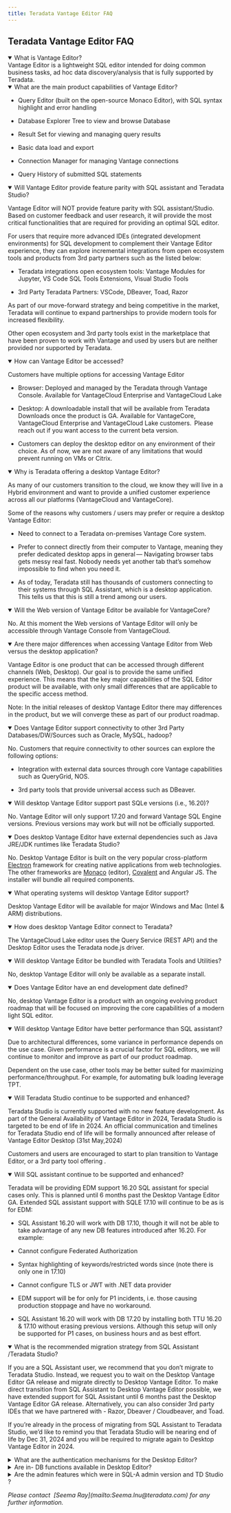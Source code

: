 ```yaml
---
title: Teradata Vantage Editor FAQ
---
```


<h2>Teradata Vantage Editor FAQ</h2>

<details open="false">
	<summary>What is Vantage Editor?</summary>

<div>Vantage Editor is a lightweight SQL editor intended for doing common business tasks, ad hoc data discovery/analysis that is fully supported by Teradata.</div>
</details>

<details open="">
	<summary>What are the main product capabilities of Vantage Editor?</summary>

<div>
<ul>
	<li>
	<p>Query Editor (built on the open-source Monaco Editor), with SQL syntax highlight and error handling&nbsp;</p>
	</li>
	<li>
	<p>Database Explorer Tree to view and browse Database&nbsp;</p>
	</li>
	<li>
	<p>Result Set for viewing and managing query results&nbsp;</p>
	</li>
	<li>
	<p>Basic data load and export  &nbsp;</p>
	</li>
	<li>
	<p>Connection Manager for managing Vantage connections &nbsp;</p>
	</li>
	<li>
	<p>Query History of submitted SQL statements &nbsp;</p>
	</li>
</ul>
</div>
</details>

<details open="">
	<summary>Will Vantage Editor provide feature parity with SQL assistant and Teradata Studio?</summary>

<div>
<p>Vantage Editor will NOT provide feature parity with SQL assistant/Studio. Based on customer feedback and user research, it will provide the most critical functionalities that are required for providing an optimal SQL editor.  &nbsp;</p>

<p>
  For users that require more advanced IDEs (integrated development
  environments) for SQL development to complement their Vantage Editor
  experience, they can explore incremental integrations from open ecosystem
  tools and products from 3rd party partners such as the listed below: &nbsp;
</p>

<ul>
  <li>
    <p>
      Teradata integrations open ecosystem tools: Vantage Modules for Jupyter,
      VS Code SQL Tools Extensions, Visual Studio Tools &nbsp;
    </p>
  </li>
  <li>
    <p>3rd Party Teradata Partners: VSCode, DBeaver, Toad, Razor&nbsp;&nbsp;</p>
  </li>
</ul>

<p>
  As part of our move-forward strategy and being competitive in the market,
  Teradata will continue to expand partnerships to provide modern tools for
  increased flexibility.
</p>

<p>Other open ecosystem and 3rd party tools exist in the marketplace that have been proven to work with Vantage and used by users but are neither provided nor supported by Teradata.</p>
</div>
</details>

<details open="">
	<summary>How can Vantage Editor be accessed?</summary>

<div>
<p>Customers have multiple options for accessing Vantage Editor &nbsp;</p>

<ul>
	<li>
	<p>Browser: Deployed and managed by the Teradata through Vantage Console. Available for VantageCloud Enterprise and VantageCloud Lake&nbsp;</p>
	</li>
	<li>
	<p>Desktop: A downloadable install that will be&nbsp;available from Teradata Downloads once the product is GA. Available for VantageCore, VantageCloud Enterprise and VantageCloud Lake customers.  Please reach out if you want access to the current beta version.&nbsp;</p>
	</li>
	<li>
	<p>Customers can deploy the desktop editor on any environment of their choice. As of now, we are not aware of any limitations that would prevent running on VMs or Citrix.&nbsp;</p>
	</li>
</ul>
</div>
</details>

<details open="">
	<summary>Why is Teradata offering a desktop Vantage Editor?</summary>

<div>
<p>As many of our customers transition to the cloud, we know they will live in a Hybrid environment and want to provide a unified customer experience across all our platforms (VantageCloud and VantageCore).  &nbsp;</p>

<p>
  Some of the reasons why customers / users may prefer or require a desktop
  Vantage Editor: &nbsp;
</p>

<ul>
	<li>
	<p>Need to connect to a Teradata on-premises Vantage Core system. &nbsp;</p>
	</li>
	<li>
	<p>Prefer to connect directly from their computer to Vantage, meaning they prefer dedicated desktop apps in general — Navigating browser tabs gets messy real fast. Nobody needs yet another tab that’s somehow impossible to find when you need it. &nbsp;</p>
	</li>
	<li>
	<p>As of today, Teradata still has thousands of customers connecting to their systems through SQL Assistant, which is a desktop application. This tells us that this is still a trend among our users.&nbsp;</p>
	</li>
</ul>
</div>
</details>

<details open="">
	<summary>Will the Web version of Vantage Editor be available for VantageCore?</summary>

<div>
<p>No. At this moment the Web versions of Vantage Editor will only be accessible through Vantage Console from VantageCloud.</p>
</div>
</details>

<details open="">
	<summary>Are there major differences when accessing Vantage Editor from Web versus the desktop application? </summary>

<div>
<p>Vantage Editor is one product that can be accessed through different channels (Web, Desktop). Our goal is to provide the same unified experience. This means that the key major capabilities of the SQL Editor product will be available, with only small differences that are applicable to the specific access method. &nbsp;</p>

<p>Note: In the initial releases of desktop Vantage Editor there may differences in the product, but we will converge these as part of our product roadmap.</p>
</div>
</details>

<details open="">
	<summary>Does Vantage Editor support connectivity to other 3rd Party Databases/DW/Sources such as Oracle, MySQL, hadoop?</summary>

<div>
<p>No. Customers that require connectivity to other sources can explore the following options: &nbsp;</p>

<ul>
	<li>
	<p>Integration with external data sources through core Vantage capabilities such as QueryGrid, NOS. &nbsp;</p>
	</li>
	<li>
	<p>3rd party tools that provide universal access such as DBeaver. &nbsp;</p>
	</li>
</ul>
</div>
</details>

<details open="">
	<summary>Will desktop Vantage Editor support past SQLe versions (i.e., 16.20)?</summary>

<div>
<p>No. Vantage Editor will only support 17.20 and forward Vantage SQL Engine versions. Previous versions may work but will not be officially supported.</p>
</div>
</details>

<details open="">
	<summary>Does desktop Vantage Editor have external dependencies such as Java JRE/JDK runtimes like Teradata Studio?</summary>

<div>
<p>No. Desktop Vantage Editor is built on the very popular cross-platform <span><span><span><span><span><span><span><span><span><span><a href="https://www.electronjs.org/">Electron</a>&nbsp;</span></span></span></span></span></span></span></span></span></span>framework for creating native applications from web technologies. <span><span><span><span><span><span><span><span><span><span>The other frameworks are <a href="https://github.com/microsoft/monaco-editor">Monaco</a> (editor), <a href="https://teradata.github.io/covalent/v7/#/">Covalent</a> and Angular JS.&nbsp;</span></span></span></span></span></span></span></span></span></span>The installer will bundle all required components. &nbsp;</p>
</div>
</details>

<details open="">
	<summary>What operating systems will desktop Vantage Editor support?</summary>

<div>
<p>Desktop Vantage Editor will be available for major Windows and Mac (Intel & ARM) distributions.  &nbsp;</p>
</div>
</details>

<details open="">
	<summary>How does desktop Vantage Editor connect to Teradata?</summary>

<div>
<p><span><span><span><span><span><span><span><span><span><span>The VantageCloud Lake editor uses the Query Service (REST API) and the Desktop Editor uses the Teradata node.js driver.</span></span></span></span></span></span></span></span></span></span></p>
</div>
</details>

<details open="">
	<summary>Will desktop Vantage Editor be bundled with Teradata Tools and Utilities? </summary>

<div>
<p>No, desktop Vantage Editor will only be available as a separate install.</p>
</div>
</details>

<details open="">
	<summary>Does Vantage Editor have an end development date defined?</summary>

<div>
<p>No, desktop Vantage Editor is a product with an ongoing evolving product roadmap that will be focused on improving the core capabilities of a modern light SQL editor.</p>
</div>
</details>

<details open="">
	<summary>Will desktop Vantage Editor have better performance than SQL assistant? </summary>

<div>
<p>Due to architectural differences, some variance in performance depends on the use case. Given performance is a crucial factor for SQL editors, we will continue to monitor and improve as part of our product roadmap. &nbsp;</p>

<p>Dependent on the use case, other tools may be better suited for maximizing performance/throughput. For example, for automating bulk loading leverage TPT. &nbsp;</p>
</div>
</details>

<details open="">
	<summary>Will Teradata Studio continue to be supported and enhanced?</summary>

<div>
<p>Teradata Studio is currently supported with no new feature development. As part of the General Availability of Vantage Editor in 2024, Teradata Studio is targeted to be end of life in 2024. An official communication and timelines for Teradata Studio end of life will be formally announced after release of Vantage Editor Desktop (31st May,2024)</p>

<p>Customers and users are encouraged to start to plan transition to Vantage Editor, or a 3rd party tool offering . </p>
</div>
</details>

<details open="">
	<summary>Will SQL assistant continue to be supported and enhanced? </summary>

<div>
<p>Teradata will be providing EDM support 16.20 SQL assistant for special cases only. This is planned until 6 months past the Desktop Vantage Editor GA. Extended SQL assistant support with SQLE 17.10 will continue to be as is for EDM: &nbsp;</p>

<ul>
  <li>
    <p>
      SQL Assistant 16.20 will work with DB 17.10, though it will not be able to
      take advantage of any new DB features introduced after 16.20. For
      example: &nbsp;
    </p>
  </li>
</ul>

<ul>
  <li>
    <p>Cannot configure Federated Authorization &nbsp;</p>
  </li>
</ul>

<ul>
  <li>
    <p>
      Syntax highlighting of keywords/restricted words since (note there is only
      one in 17.10) &nbsp;
    </p>
  </li>
  <li>
    <p>Cannot configure TLS or JWT with .NET data provider &nbsp;</p>
  </li>
  <li>
    <p>
      EDM support will be for only for P1 incidents, i.e. those causing
      production stoppage and have no workaround. &nbsp;
    </p>
  </li>
</ul>

<ul>
	<li>
	<p>SQL Assistant 16.20 will work with DB 17.20 by installing both TTU 16.20 & 17.10 without erasing previous versions. Although this setup will only be supported for P1 cases, on business hours and as best effort.&nbsp;</p>
	</li>
</ul>
</div>
</details>

<details open="">
	<summary>What is the recommended migration strategy from SQL Assistant /Teradata Studio? </summary>

<div>
<p>If you are a SQL Assistant user, we recommend that you don’t migrate to Teradata Studio. Instead, we request you to wait on the Desktop Vantage Editor GA release and migrate directly to Desktop Vantage Editor. To make direct transition from SQL Assistant to Desktop Vantage Editor possible, we have extended support for SQL Assistant until 6 months past the Desktop Vantage Editor GA release. Alternatively, you can also consider 3rd party IDEs that we have partnered with - Razor, Dbeaver / Cloudbeaver, and Toad.</p>

<p>If you’re already in the process of migrating from SQL Assistant to Teradata Studio, we’d like to remind you that Teradata Studio will be nearing end of life by Dec 31, 2024 and you will be required to migrate again to Desktop Vantage Editor in 2024.</p>
</div>
</details>

<details>
	<summary>What are the authentication mechanisms for the Desktop Editor?</summary>

<div>
<p>Currently, LDAP and TD2 are supported mechanisms on Vantage Editor. TD2 is the default Teradata Logon mechanism. Federated SSO will be part of future release.</p>
</div>
</details>

<details>
	<summary>Are in- DB functions available in Desktop Editor?</summary>

<div>
<p>The in-DB function explorer, is available in the Web editor to provide easy discovery and execution of the in-DB functions. It is currently not part of the desktop editor for GA - < is this being considered>. However, users can still execute the in-DB functions in the desktop editor by creating their queries with these functions manually. Users need to find such syntax in places such as Teradata docs.</p>
</div>
</details>

<details>
	<summary>Are the admin features which were in SQL-A admin version and TD Studio ?</summary>

<div>
<p>We are looking at these, and interview-based research is underway to include them in the future release.</p>
</div>
</details>

<div>
  <p class="space">
    <i>
      Please contact &nbsp;[Seema Ray](mailto:Seema.lnu@teradata.com) for any further
      information.
    </i>
  </p>
</div>
